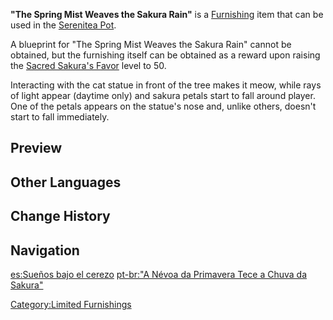 {{Furnishing Infobox
|id             = 373334
|image          = Item The Spring Mist Weaves the Sakura Rain.png
|category       = Courtyard
|subcategory    = Large Ornament
|quality        = 4
|adeptal_energy = 100
|load           = 550
|reduced_load   = 550
|description    = A lovely and lush Sakura Tree that has the purest "cherry color."<br />In daylight, the radiant crowns of these trees catch the sunlight. When the gentle wind blows through, its leaves fall like rain, scattering their light yet rich fragrance around. Four parts elegance, three parts sweetness, two parts warmth, and one part tranquility, its aroma blend guides people into sweet sleep like pillows of [[Yumemiru Wood]], allowing them to have sweet dreams for so long as they rest under the tree's shade.
|source1        = [[Sacred Sakura's Favor]]
|interaction    = Visual Animation
}}
'''"The Spring Mist Weaves the Sakura Rain"''' is a [[Furnishing]] item that can be used in the [[Serenitea Pot]].

A blueprint for "The Spring Mist Weaves the Sakura Rain" cannot be obtained, but the furnishing itself can be obtained as a reward upon raising the [[Sacred Sakura's Favor]] level to 50.

Interacting with the cat statue in front of the tree makes it meow, while rays of light appear (daytime only) and sakura petals start to fall around player. One of the petals appears on the statue's nose and, unlike others, doesn't start to fall immediately.

==Preview==
{{Preview
|file1=Furnishing The Spring Mist Weaves the Sakura Rain Animation 1
|caption1=Day

|file2=Furnishing The Spring Mist Weaves the Sakura Rain Animation 2
|caption2=Night
}}

==Other Languages==
{{Other Languages
|en      = "The Spring Mist Weaves the Sakura Rain"
|zhs     = 「梦见花霞织樱雨」
|zhs_rm  = "Mèngjiàn Huāxiá Zhīyīngyǔ"
|zht     = 「夢見花霞織櫻雨」
|zht_rm  = "Mèngjiàn Huāxiá Zhīyīngyǔ"
|zh_tl   = "Dreaming of Sakura and Rain"
|ja      = 「夢見の霞と櫻雨」
|ja_rm   = "Yumemi no Kasumi to Sakura Ame"
|ja_tl   = "Dreaming Haze and Sakura Rain"
|ko      = 「꿈속의 노을빛 벚꽃 비」
|ko_rm   = "Kkumsok-ui Noeulbit Beotkkot Bi"
|ko_tl   = "Sunset Cherry Blossom Rain in Dreams"
|es      = Sueños bajo el cerezo
|es_tl   = Dreams Under the Cherry Tree
|fr      = «&nbsp;Brume printanière tissant une pluie de cerisiers&nbsp;»
|fr_tl   = "Spring Mist Weaving a Rain of Cherry Trees"
|ru      = Сны под вишнёвым дождём
|ru_tl   = Dreams Under Cherry Rain
|th      = "ฝนดอกซากุระในความฝัน"
|th_rm   = "Fon Dok Sakura Nai Khwam-fan"
|th_tl   = 
|vi      = "Mơ thấy hoa hạ dệt mưa anh đào"
|vi_tl   = 
|de      = „Frühlingsnebel webt den Sakura-Regen“
|de_tl   = 
|id      = "Kabut Musim Semi Menenun Hujan Sakura"
|id_tl   = "The Spring Mist Weaving the Sakura Rain"
|pt      = "A Névoa da Primavera Tece a Chuva da Sakura"
|pt_tl   = 
|tr      = Kiraz Çiçeği Yağmurunu Örten Bahar Sisi
|tr_tl   = 
|it      = La nebbia primaverile intesse la pioggia di sakura
|it_tl   = 
}}

==Change History==
{{Change History|2.4}}

==Navigation==
{{Furnishing Navbox|exterior}}

[[Category:Limited Furnishings]]

[[es:Sueños bajo el cerezo]]
[[pt-br:"A Névoa da Primavera Tece a Chuva da Sakura"]]